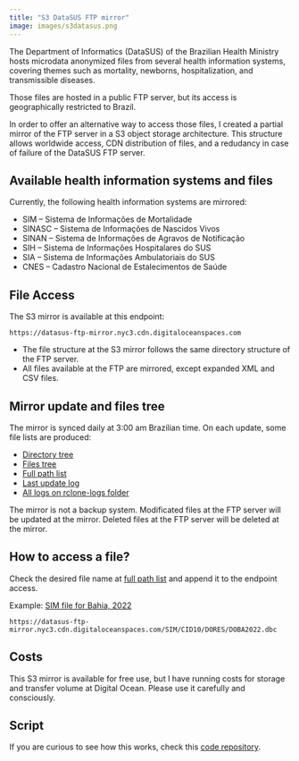 ```yaml
---
title: "S3 DataSUS FTP mirror"
image: images/s3datasus.png
---
```


The Department of Informatics (DataSUS) of the Brazilian Health Ministry hosts microdata anonymized files from several health information systems, covering themes such as mortality, newborns, hospitalization, and transmissible diseases.

Those files are hosted in a public FTP server, but its access is geographically restricted to Brazil.

In order to offer an alternative way to access those files, I created a partial mirror of the FTP server in a S3 object storage architecture. This structure allows worldwide access, CDN distribution of files, and a redudancy in case of failure of the DataSUS FTP server.

## Available health information systems and files

Currently, the following health information systems are mirrored:

- SIM -- Sistema de Informações de Mortalidade
- SINASC -- Sistema de Informações de Nascidos Vivos
- SINAN -- Sistema de Informações de Agravos de Notificação
- SIH -- Sistema de Informações Hospitalares do SUS
- SIA -- Sistema de Informações Ambulatoriais do SUS
- CNES -- Cadastro Nacional de Estalecimentos de Saúde

## File Access

The S3 mirror is available at this endpoint:

```
https://datasus-ftp-mirror.nyc3.cdn.digitaloceanspaces.com
```

::::: {.callout-note}
- The file structure at the S3 mirror follows the same directory structure of the FTP server.
- All files available at the FTP are mirrored, except expanded XML and CSV files.
:::

## Mirror update and files tree

The mirror is synced daily at 3:00 am Brazilian time. On each update, some file lists are produced:

-   [Directory tree](https://datasus-ftp-mirror.nyc3.cdn.digitaloceanspaces.com/rclone_datasus_dirs_tree.txt)
-   [Files tree](https://datasus-ftp-mirror.nyc3.cdn.digitaloceanspaces.com/rclone_datasus_files_tree.txt)
-   [Full path list](https://datasus-ftp-mirror.nyc3.cdn.digitaloceanspaces.com/rclone_datasus_full_path.txt)
-   [Last update log](https://datasus-ftp-mirror.nyc3.cdn.digitaloceanspaces.com/rclone_datasus_log.txt)
-   [All logs on rclone-logs folder](https://datasus-ftp-mirror.nyc3.cdn.digitaloceanspaces.com/rclone_datasus_logs.txt)

::: {.callout-caution}
The mirror is not a backup system. Modificated files at the FTP server will be updated at the mirror. Deleted files at the FTP server will be deleted at the mirror.
:::

## How to access a file?

Check the desired file name at [full path list](https://datasus-ftp-mirror.nyc3.cdn.digitaloceanspaces.com/rclone_datasus_full_path.txt) and append it to the endpoint access.

Example: [SIM file for Bahia, 2022](https://datasus-ftp-mirror.nyc3.cdn.digitaloceanspaces.com/SIM/CID10/DORES/DOBA2022.dbc)

```
https://datasus-ftp-mirror.nyc3.cdn.digitaloceanspaces.com/SIM/CID10/DORES/DOBA2022.dbc
```

## Costs

This S3 mirror is available for free use, but I have running costs for storage and transfer volume at Digital Ocean. Please use it carefully and consciously. 

## Script

If you are curious to see how this works, check this [code repository](https://github.com/rfsaldanha/rclone-datasus).